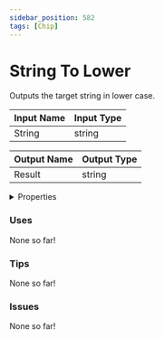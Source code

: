```yaml
---
sidebar_position: 582
tags: [Chip]
---
```


# String To Lower

Outputs the target string in lower case.




<EsbSvg />

| Input Name | Input Type |
|-----------|-----------|
| String | string |

| Output Name | Output Type |
|-----------|-----------|
| Result | string |


<details>
  <summary>Properties</summary>
  <div>
    <div>
    <table>
      <thead>
        <tr>
          <th>Is beta required?</th>
          <th>❌</th>
        </tr>
        <tr>
          <th>Is this chip a trolling risk?</th>
          <th>❌</th>
        </tr>
        <tr>
          <th>Chip UUID</th>
          <th>678f6d33-1e94-4be6-b959-0212c1a2207f</th>
        </tr>
      </thead>
    </table>
    </div>
  </div>
</details>

### Uses

None so far!

### Tips

None so far!

### Issues

None so far!